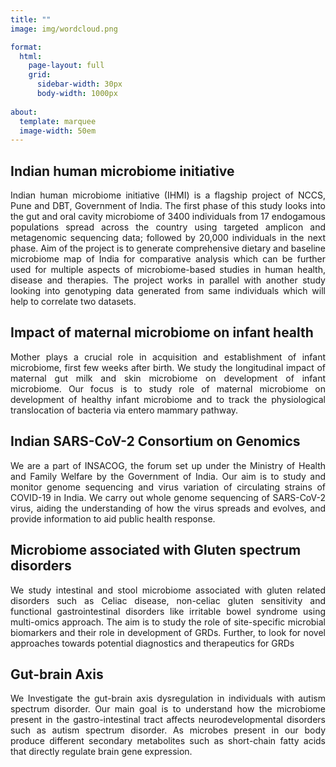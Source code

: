 ```yaml
---
title: ""
image: img/wordcloud.png

format: 
  html:
    page-layout: full
    grid:
      sidebar-width: 30px
      body-width: 1000px
    
about: 
  template: marquee
  image-width: 50em
---
```


## Indian human microbiome initiative

::: {style="text-align: justify"}
Indian human microbiome initiative (IHMI) is a flagship project of NCCS, Pune and DBT, Government of India. The first phase of this study looks into the gut and oral cavity microbiome of 3400 individuals from 17 endogamous populations spread across the country using targeted amplicon and metagenomic sequencing data; followed by 20,000 individuals in the next phase. Aim of the project is to generate comprehensive dietary and baseline microbiome map of India for comparative analysis which can be further used for multiple aspects of microbiome-based studies in human health, disease and therapies. The project works in parallel with another study looking into genotyping data generated from same individuals which will help to correlate two datasets.
:::

## Impact of maternal microbiome on infant health

::: {style="text-align: justify"}
Mother plays a crucial role in acquisition and establishment of infant microbiome, first few weeks after birth. We study the longitudinal impact of maternal gut milk and skin microbiome on development of infant microbiome. Our focus is to study role of maternal microbiome on development of healthy infant microbiome and to track the physiological translocation of bacteria via entero mammary pathway.
:::

## Indian SARS-CoV-2 Consortium on Genomics

::: {style="text-align: justify"}
We are a part of INSACOG, the forum set up under the Ministry of Health and Family Welfare by the Government of India. Our aim is to study and monitor genome sequencing and virus variation of circulating strains of COVID-19 in India. We carry out whole genome sequencing of SARS-CoV-2 virus, aiding the understanding of how the virus spreads and evolves, and provide information to aid public health response.
:::

## Microbiome associated with Gluten spectrum disorders

::: {style="text-align: justify"}
We study intestinal and stool microbiome associated with gluten related disorders such as Celiac disease, non-celiac gluten sensitivity and functional gastrointestinal disorders like irritable bowel syndrome using multi-omics approach. The aim is to study the role of site-specific microbial biomarkers and their role in development of GRDs. Further, to look for novel approaches towards potential diagnostics and therapeutics for GRDs
:::

## Gut-brain Axis

::: {style="text-align: justify"}
We Investigate the gut-brain axis dysregulation in individuals with autism spectrum disorder. Our main goal is to understand how the microbiome present in the gastro-intestinal tract affects neurodevelopmental disorders such as autism spectrum disorder. As microbes present in our body produce different secondary metabolites such as short-chain fatty acids that directly regulate brain gene expression.
:::
